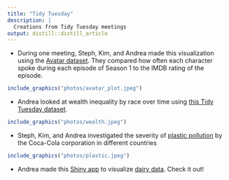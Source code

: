 ```yaml
---
title: "Tidy Tuesday"
description: |
  Creations from Tidy Tuesday meetings
output: distill::distill_article
---
```


- During one meeting, Steph, Kim, and Andrea made this visualization using the [Avatar dataset](https://github.com/rfordatascience/tidytuesday/blob/master/data/2020/2020-08-11/readme.md). They compared how often each character spoke during each episode of Season 1 to the IMDB rating of the episode. 

```r
include_graphics("photos/avatar_plot.jpeg")
```

- Andrea looked at wealth inequality by race over time using [this Tidy Tuesday dataset](https://github.com/rfordatascience/tidytuesday/blob/master/data/2021/2021-02-09/readme.md).

```r
include_graphics("photos/wealth.jpeg")
```

- Steph, Kim, and Andrea investigated the severity of [plastic pollution](https://github.com/rfordatascience/tidytuesday/tree/master/data/2021/2021-01-26) by the Coca-Cola corporation in different countries

```r
include_graphics("photos/plastic.jpeg")
```

- Andrea made this [Shiny app](https://r.amherst.edu/apps/aboskovic21/tidytuesday_w12/) to visualize [dairy data](https://github.com/rfordatascience/tidytuesday/tree/master/data/2019/2019-01-29). Check it out!